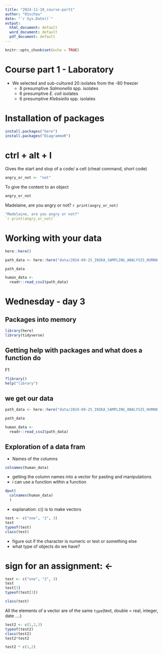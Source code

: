 ```yaml
---
title: "2024-11-18_course-part1"
author: "01schau"
date: "`r Sys.Date()`"
output:
  html_document: default
  word_document: default
  pdf_document: default
---
```


```r
knitr::opts_chunk$set(echo = TRUE)
```

# Course part 1 - Laboratory

-   We selected and sub-cultured 20 isolates from the -80 freezer
    -   8 presumptive *Salmonella* spp. isolates
    -   6 presumptive *E. coli* isolates
    -   6 presumptive *Klebsiella* spp. isolates

# Installation of packages

```r
install.packages("here")
install.packages("DiagrammeR")
```

# ctrl + alt + I 
Gives the start and stop of a code/ a cell (cheat command, short code)

```r
angry_or_not <- "not"
```

To give the content to an object
```r
angry_or_not
```

Madelaine, are you angry or not? `r print(angry_or_not)`

```r
"Madelaine, are you angry or not?" 
`r print(angry_or_not)`
```

# Working with your data

```r
here::here()
```
```r
path_data <- here::here("data/2024-09-25_INIKA_SAMPLING_ANALYSIS_HUMAN.csv")

path_data
```

```r
human_data <-
  readr::read_csv2(path_data)
```

# Wednesday - day 3

## Packages into memory

```r
library(here)
library(tidyverse)
```

## Getting help with packages and what does a function do

F1

```r
?library()
help("library")
```

## we get our data

```r
path_data <- here::here("data/2024-09-25_INIKA_SAMPLING_ANALYSIS_HUMAN.csv")

path_data
```

```r
human_data <-
  readr::read_csv2(path_data)
```

## Exploration of a data fram

- Names of the columns
```r
colnames(human_data)
```

- getting the column names into a vector for pasting and manipulations
- i can use a function within a function
```r
dput(
  colnames(human_data)
  )
```

- explanation: c() is to make vectors
```r
test <- c("one", "2", 3)
test
typeof(test)
class(test)
```
- figure out if the character is numeric or text or something else
- what type of objects do we have?

# sign for an assignment: <-

```r
test <- c("one", "2", 3)
test
test[3]
typeof(test[3])

class(test)
```
All the elements of a vector are of the same `type`(text, double = real, integer, date ....)

```r
test2 <- c(1,2,3)
typeof(test2)
class(test2)
test2*test2
```

```r
test2 * c(1,2)

```
